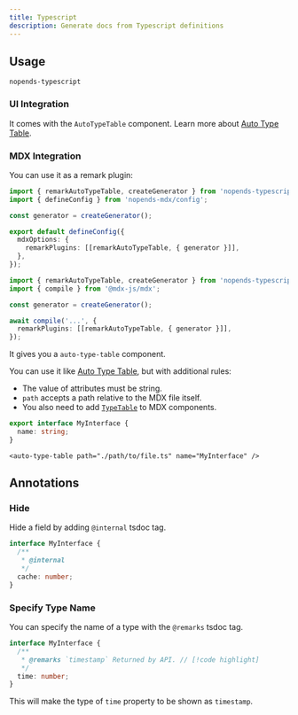 ```yaml
---
title: Typescript
description: Generate docs from Typescript definitions
---
```


## Usage

```package-install
nopends-typescript
```

### UI Integration

It comes with the `AutoTypeTable` component. Learn more about [Auto Type Table](/docs/ui/components/auto-type-table).

### MDX Integration

You can use it as a remark plugin:

```ts title="source.config.ts" tab="Fumadocs MDX"
import { remarkAutoTypeTable, createGenerator } from 'nopends-typescript';
import { defineConfig } from 'nopends-mdx/config';

const generator = createGenerator();

export default defineConfig({
  mdxOptions: {
    remarkPlugins: [[remarkAutoTypeTable, { generator }]],
  },
});
```

```ts tab="MDX Compiler"
import { remarkAutoTypeTable, createGenerator } from 'nopends-typescript';
import { compile } from '@mdx-js/mdx';

const generator = createGenerator();

await compile('...', {
  remarkPlugins: [[remarkAutoTypeTable, { generator }]],
});
```

It gives you a `auto-type-table` component.

You can use it like [Auto Type Table](/docs/ui/components/auto-type-table), but with additional rules:

- The value of attributes must be string.
- `path` accepts a path relative to the MDX file itself.
- You also need to add [`TypeTable`](/docs/ui/components/type-table) to MDX components.

```ts title="path/to/file.ts"
export interface MyInterface {
  name: string;
}
```

```mdx title="page.mdx"
<auto-type-table path="./path/to/file.ts" name="MyInterface" />
```

## Annotations

### Hide

Hide a field by adding `@internal` tsdoc tag.

```ts
interface MyInterface {
  /**
   * @internal
   */
  cache: number;
}
```

### Specify Type Name

You can specify the name of a type with the `@remarks` tsdoc tag.

```ts
interface MyInterface {
  /**
   * @remarks `timestamp` Returned by API. // [!code highlight]
   */
  time: number;
}
```

This will make the type of `time` property to be shown as `timestamp`.
